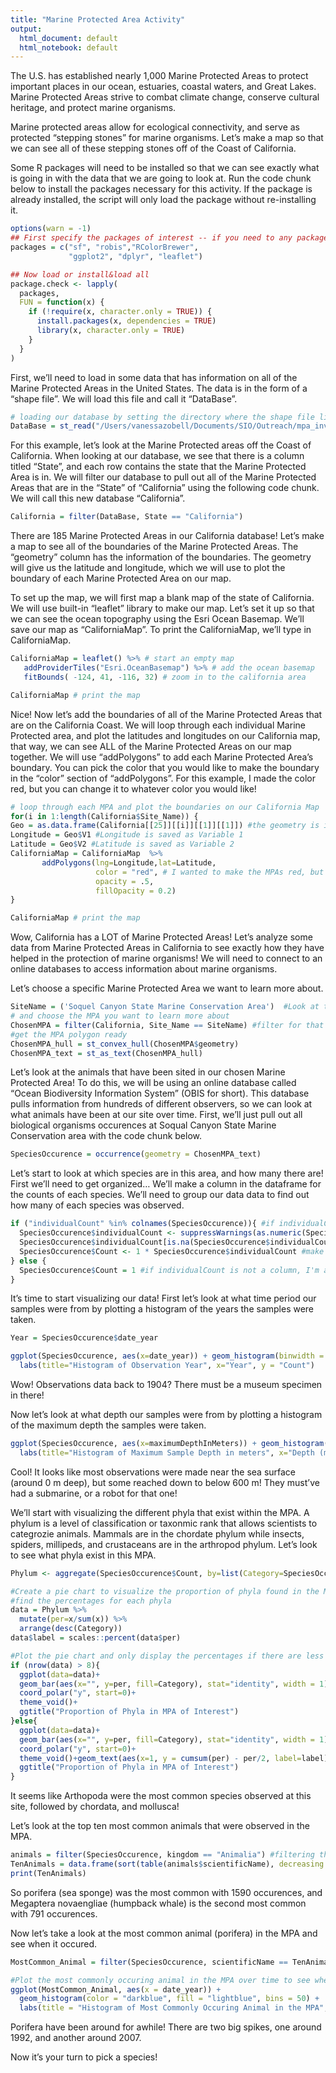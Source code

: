 ```yaml
---
title: "Marine Protected Area Activity"
output:
  html_document: default
  html_notebook: default
---
```





The U.S. has established nearly 1,000 Marine Protected Areas to protect important places in our ocean, estuaries, coastal waters, and Great Lakes. Marine Protected Areas strive to combat climate change, conserve cultural heritage, and protect marine organisms. 

Marine protected areas allow for ecological connectivity, and serve as protected "stepping stones" for marine organisms. Let's make a map so that we can see all of these stepping stones off of the Coast of California.





Some R packages will need to be installed so that we can see exactly what is going in with the data that we are going to look at. Run the code chunk below to install the packages necessary for this activity. If the package is already installed, the script will only load the package without re-installing it.

```r
options(warn = -1)
## First specify the packages of interest -- if you need to any packages in the future, add them here
packages = c("sf", "robis","RColorBrewer",
             "ggplot2", "dplyr", "leaflet")

## Now load or install&load all
package.check <- lapply(
  packages,
  FUN = function(x) {
    if (!require(x, character.only = TRUE)) {
      install.packages(x, dependencies = TRUE)
      library(x, character.only = TRUE)
    }
  }
)
```




First, we'll need to load in some data that has information on all of the Marine Protected Areas in the United States. The data is in the form of a "shape file". We will load this file and call it "DataBase". 





```r
# loading our database by setting the directory where the shape file lives with the file extension (.shp)
DataBase = st_read("/Users/vanessazobell/Documents/SIO/Outreach/mpa_inventory_2014_public_shp/mpa_inventory_2014_public_shp.shp")
```




For this example, let's look at the Marine Protected areas off the Coast of California. When looking at our database, we see that there is a column titled "State", and each row contains the state that the Marine Protected Area is in. We will filter our database to pull out all of the Marine Protected Areas that are in the "State" of "California" using the following code chunk. We will call this new database "California". 





```r
California = filter(DataBase, State == "California")
```





There are 185 Marine Protected Areas in our California database! Let's make a map to see all of the boundaries of the Marine Protected Areas. The "geometry" column has the information of the boundaries. The geometry will give us the latitude and longitude, which we will use to plot the boundary of each Marine Protected Area on our map. 

To set up the map, we will first map a blank map of the state of California. We will use built-in "leaflet" library to make our map. Let's set it up so that we can see the ocean topography using the Esri Ocean Basemap. We'll save our map as "CaliforniaMap". To print the CaliforniaMap, we'll type in CaliforniaMap. 





```r
CaliforniaMap = leaflet() %>% # start an empty map
   addProviderTiles("Esri.OceanBasemap") %>% # add the ocean basemap 
   fitBounds( -124, 41, -116, 32) # zoom in to the california area

CaliforniaMap # print the map
```




Nice! Now let's add the boundaries of all of the Marine Protected Areas that are on the California Coast. We will loop through each individual Marine Protected area, and plot the latitudes and longitudes on our California map, that way, we can see ALL of the Marine Protected Areas on our map together. We will use "addPolygons" to add each Marine Protected Area's boundary. You can pick the color that you would like to make the boundary in the "color" section of "addPolygons". For this example, I made the color red, but you can change it to whatever color you would like!





```r

# loop through each MPA and plot the boundaries on our California Map
for(i in 1:length(California$Site_Name)) {
Geo = as.data.frame(California[[25]][[i]][[1]][[1]]) #the geometry is in the 25th column
Longitude = Geo$V1 #Longitude is saved as Variable 1
Latitude = Geo$V2 #Latitude is saved as Variable 2
CaliforniaMap = CaliforniaMap  %>% 
       addPolygons(lng=Longitude,lat=Latitude, 
                   color = "red", # I wanted to make the MPAs red, but you can put any colors you want!
                   opacity = .5, 
                   fillOpacity = 0.2)
}

CaliforniaMap # print the map
```





Wow, California has a LOT of Marine Protected Areas! Let's analyze some data from Marine Protected Areas in California to see exactly how they have helped in the protection of marine organisms! We will need to connect to an online databases to access information about marine organisms. 

Let's choose a specific Marine Protected Area we want to learn more about. 




```r
SiteName = ('Soquel Canyon State Marine Conservation Area')  #Look at the California data frame in your global environment...
# and choose the MPA you want to learn more about
ChosenMPA = filter(California, Site_Name == SiteName) #filter for that specific MPA
#get the MPA polygon ready
ChosenMPA_hull = st_convex_hull(ChosenMPA$geometry)
ChosenMPA_text = st_as_text(ChosenMPA_hull)
```

Let's look at the animals that have been sited in our chosen Marine Protected Area! To do this, we will be using an online database called "Ocean Biodiversity Information System" (OBIS for short). This database pulls information from hundreds of different observers, so we can look at what animals have been at our site over time. First, we'll just pull out all biological organisms occurences at Soqual Canyon State Marine Conservation area with the code chunk below. 

```r
SpeciesOccurence = occurrence(geometry = ChosenMPA_text)
```




Let's start to look at which species are in this area, and how many there are! First we'll need to get organized... We'll make a column in the dataframe for the counts of each species.  We'll need to group our data data to find out how many of each species was observed. 




```r
if ("individualCount" %in% colnames(SpeciesOccurence)){ #if individualCount is an available column..
  SpeciesOccurence$individualCount <- suppressWarnings(as.numeric(SpeciesOccurence$individualCount)) #introduces NAs
  SpeciesOccurence$individualCount[is.na(SpeciesOccurence$individualCount)] <- 1 #convert NANs to 1; I'm assuming that if it's listed, there was at least one count
  SpeciesOccurence$Count <- 1 * SpeciesOccurence$individualCount #make a new column for Counts of each species
} else {
  SpeciesOccurence$Count = 1 #if individualCount is not a column, I'm assuming that if it's listed there was at least 1 count
}
```





It's time to start visualizing our data! First let's look at what time period our samples were from by plotting a histogram of the years the samples were taken. 
```r

Year = SpeciesOccurence$date_year

ggplot(SpeciesOccurence, aes(x=date_year)) + geom_histogram(binwidth = 1)+
  labs(title="Histogram of Observation Year", x="Year", y = "Count")


```



Wow! Observations data back to 1904? There must be a museum specimen in there!

Now let's look at what depth our samples were from by plotting a histogram of the maximum depth the samples were taken.



```r
ggplot(SpeciesOccurence, aes(x=maximumDepthInMeters)) + geom_histogram(binwidth = 10)+
  labs(title="Histogram of Maximum Sample Depth in meters", x="Depth (meters)", y = "Count")
```



Cool! It looks like most observations were made near the sea surface (around 0 m deep), but some reached down to below 600 m! They must've had a submarine, or a robot for that one!


We'll start with visualizing the different phyla that exist within the MPA. A phylum is a level of classification or taxonmic rank that allows scientists to categrozie animals. Mammals are in the chordate phylum while insects, spiders, millipeds, and crustaceans are in the arthropod phylum. Let's look to see what phyla exist in this MPA.




```r
Phylum <- aggregate(SpeciesOccurence$Count, by=list(Category=SpeciesOccurence$phylum),FUN=sum) #aggregate the data by phyla

#Create a pie chart to visualize the proportion of phyla found in the MPA
#find the percentages for each phyla
data = Phylum %>% 
  mutate(per=x/sum(x)) %>% 
  arrange(desc(Category))
data$label = scales::percent(data$per)

#Plot the pie chart and only display the percentages if there are less than 8 phyla so it doesn't get too crowded on the pie chart
if (nrow(data) > 8){
  ggplot(data=data)+
  geom_bar(aes(x="", y=per, fill=Category), stat="identity", width = 1)+
  coord_polar("y", start=0)+
  theme_void()+
  ggtitle("Proportion of Phyla in MPA of Interest")
}else{
  ggplot(data=data)+
  geom_bar(aes(x="", y=per, fill=Category), stat="identity", width = 1)+
  coord_polar("y", start=0)+
  theme_void()+geom_text(aes(x=1, y = cumsum(per) - per/2, label=label))+
  ggtitle("Proportion of Phyla in MPA of Interest")
}
```





It seems like Arthopoda were the most common species observed at this site, followed by chordata, and mollusca!


Let's look at the top ten most common animals that were observed in the MPA.





```r
animals = filter(SpeciesOccurence, kingdom == "Animalia") #filtering the dataframe to pull out the animals
TenAnimals = data.frame(sort(table(animals$scientificName), decreasing = TRUE)[1:10]) #finding the 10 animals that occur most often in the dataframe
print(TenAnimals)
```



So porifera (sea sponge) was the most common with 1590 occurences, and Megaptera novaengliae (humpback whale) is the second most common with 791 occurences. 

Now let's take a look at the most common animal (porifera) in the MPA and see when it occured.





```r
MostCommon_Animal = filter(SpeciesOccurence, scientificName == TenAnimals$Var1[[1]]) #filter for the most commonly occuring animal

#Plot the most commonly occuring animal in the MPA over time to see when it occured and how many of them were observed at that time
ggplot(MostCommon_Animal, aes(x = date_year)) + 
  geom_histogram(color = "darkblue", fill = "lightblue", bins = 50) + 
  labs(title = "Histogram of Most Commonly Occuring Animal in the MPA", x = "Year", y = "# of Occurences") # make a histogram showing the most commonly occuring animal
```




Porifera have been around for awhile! There are two big spikes, one around 1992, and another around 2007. 

Now it's your turn to pick a species!

